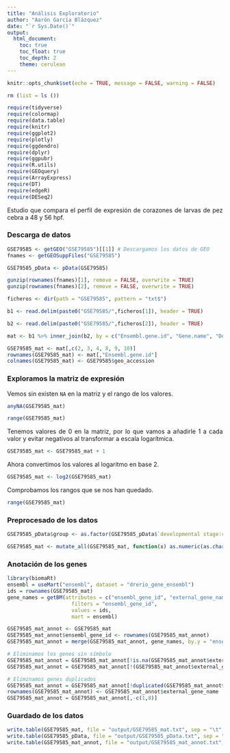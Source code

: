 ---
title: "Análisis Exploratorio"
author: "Aarón García Blázquez"
date: "`r Sys.Date()`"
output: 
  html_document:
    toc: true
    toc_float: true
    toc_depth: 2
    theme: cerulean
---

<style>
body {
text-align: justify}
</style>

```{r setup, echo=FALSE}
knitr::opts_chunk$set(echo = TRUE, message = FALSE, warning = FALSE)
```

```{r libraries, echo=FALSE}
rm (list = ls ())

require(tidyverse)
require(colormap)
require(data.table)
require(knitr)
require(ggplot2)
require(plotly)
require(ggdendro)
require(dplyr)
require(ggpubr)
require(R.utils)
require(GEOquery)
require(ArrayExpress)
require(DT)
require(edgeR)
require(DESeq2)
```

Estudio que compara el perfil de expresión de corazones de larvas de pez cebra a 48 y 56 hpf.

### Descarga de datos

```{r}
GSE79585 <- getGEO("GSE79585")[[1]] # Descargamos los datos de GEO
fnames <- getGEOSuppFiles("GSE79585")

GSE79585_pData <- pData(GSE79585)

gunzip(rownames(fnames)[1], remove = FALSE, overwrite = TRUE)
gunzip(rownames(fnames)[2], remove = FALSE, overwrite = TRUE)

ficheros <- dir(path = "GSE79585", pattern = "txt$")

b1 <- read.delim(paste0("GSE79585/",ficheros[1]), header = TRUE)

b2 <- read.delim(paste0("GSE79585/",ficheros[2]), header = TRUE)

mat <- b1 %>% inner_join(b2, by = c("Ensembl.gene.id", "Gene.name", "Description"))

GSE79585_mat <- mat[,c(2, 3, 4, 8, 9, 10)]
rownames(GSE79585_mat) <- mat[,"Ensembl.gene.id"]
colnames(GSE79585_mat) <- GSE79585$geo_accession
```

### Exploramos la matriz de expresión

Vemos sin existen `NA` en la matriz y el rango de los valores.

```{r}
anyNA(GSE79585_mat)
```

```{r}
range(GSE79585_mat)
```

Tenemos valores de 0 en la matriz, por lo que vamos a añadirle 1 a cada valor y evitar negativos al transformar a escala logarítmica.

```{r}
GSE79585_mat <- GSE79585_mat + 1
```

Ahora convertimos los valores al logaritmo en base 2.

```{r}
GSE79585_mat <- log2(GSE79585_mat)
```

Comprobamos los rangos que se nos han quedado.

```{r}
range(GSE79585_mat)
```

### Preprocesado de los datos

```{r}
GSE79585_pData$group <- as.factor(GSE79585_pData$`developmental stage:ch1`)
```

```{r}
GSE79585_mat <- mutate_all(GSE79585_mat, function(x) as.numeric(as.character(x)))
```

### Anotación de los genes

```{r}
library(biomaRt)
ensembl = useMart("ensembl", dataset = "drerio_gene_ensembl")
ids = rownames(GSE79585_mat)
gene_names = getBM(attributes = c("ensembl_gene_id", "external_gene_name"),
                     filters = "ensembl_gene_id",
                     values = ids,
                     mart = ensembl)

GSE79585_mat_annot <- GSE79585_mat
GSE79585_mat_annot$ensembl_gene_id <- rownames(GSE79585_mat_annot)
GSE79585_mat_annot = merge(GSE79585_mat_annot, gene_names, by.y = "ensembl_gene_id", all.x = TRUE)

# Eliminamos los genes sin símbolo
GSE79585_mat_annot = GSE79585_mat_annot[!is.na(GSE79585_mat_annot$external_gene_name),]
GSE79585_mat_annot = GSE79585_mat_annot[!(GSE79585_mat_annot$external_gene_name == ""),]

# Eliminamos genes duplicados
GSE79585_mat_annot = GSE79585_mat_annot[!duplicated(GSE79585_mat_annot$external_gene_name),]
rownames(GSE79585_mat_annot) <- GSE79585_mat_annot$external_gene_name
GSE79585_mat_annot = GSE79585_mat_annot[,-c(1,8)]
```

### Guardado de los datos

```{r}
write.table(GSE79585_mat, file = "output/GSE79585_mat.txt", sep = "\t", quote = FALSE)
write.table(GSE79585_pData, file = "output/GSE79585_pData.txt", sep = "\t", quote = FALSE)
write.table(GSE79585_mat_annot, file = "output/GSE79585_mat_annot.txt", sep = "\t", quote = FALSE)
```








